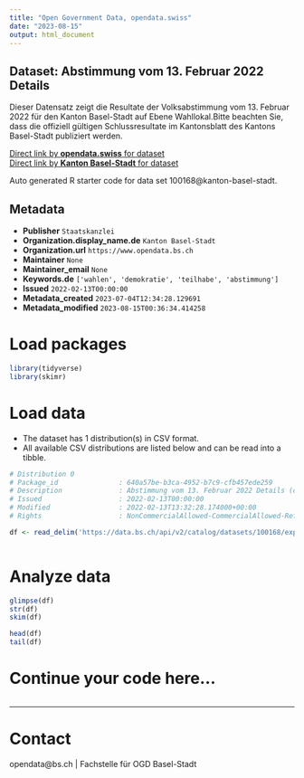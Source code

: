 ```yaml
---
title: "Open Government Data, opendata.swiss"
date: "2023-08-15"
output: html_document
---
```


## Dataset: Abstimmung vom 13. Februar 2022 Details

Dieser Datensatz zeigt die Resultate der Volksabstimmung vom 13. Februar 2022 für den Kanton Basel-Stadt auf Ebene Wahllokal.Bitte beachten Sie, dass die offiziell gültigen Schlussresultate im Kantonsblatt des Kantons Basel-Stadt publiziert werden. 

[Direct link by **opendata.swiss** for dataset](https://opendata.swiss/de/dataset/abstimmung-vom-13-februar-2022-details)<br>
[Direct link by **Kanton Basel-Stadt** for dataset](https://data.bs.ch/explore/dataset/100168/)

Auto generated R starter code for data set 100168@kanton-basel-stadt.

## Metadata

- **Publisher** `Staatskanzlei`
- **Organization.display_name.de** `Kanton Basel-Stadt`
- **Organization.url** `https://www.opendata.bs.ch`
- **Maintainer** `None`
- **Maintainer_email** `None`
- **Keywords.de** `['wahlen', 'demokratie', 'teilhabe', 'abstimmung']`
- **Issued** `2022-02-13T00:00:00`
- **Metadata_created** `2023-07-04T12:34:28.129691`
- **Metadata_modified** `2023-08-15T00:36:34.414258`


# Load packages

```r

library(tidyverse)
library(skimr)

```

# Load data

-   The dataset has 1 distribution(s) in CSV format.
-   All available CSV distributions are listed below and can be read into a tibble.

```r

# Distribution 0
# Package_id               : 640a57be-b3ca-4952-b7c9-cfb457ede259
# Description              : Abstimmung vom 13. Februar 2022 Details (csv)
# Issued                   : 2022-02-13T00:00:00
# Modified                 : 2022-02-13T13:32:28.174000+00:00
# Rights                   : NonCommercialAllowed-CommercialAllowed-ReferenceRequired

df <- read_delim('https://data.bs.ch/api/v2/catalog/datasets/100168/exports/csv')



```

# Analyze data

```r

glimpse(df)
str(df)
skim(df)

head(df)
tail(df)

```

# Continue your code here...

```r

```

------------------------------------------------------------------------

# Contact

opendata@bs.ch | Fachstelle für OGD Basel-Stadt
